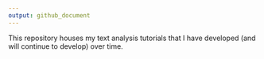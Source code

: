 ```yaml
---
output: github_document
---
```


This repository houses my text analysis tutorials that I have developed (and will continue to develop) over time.
